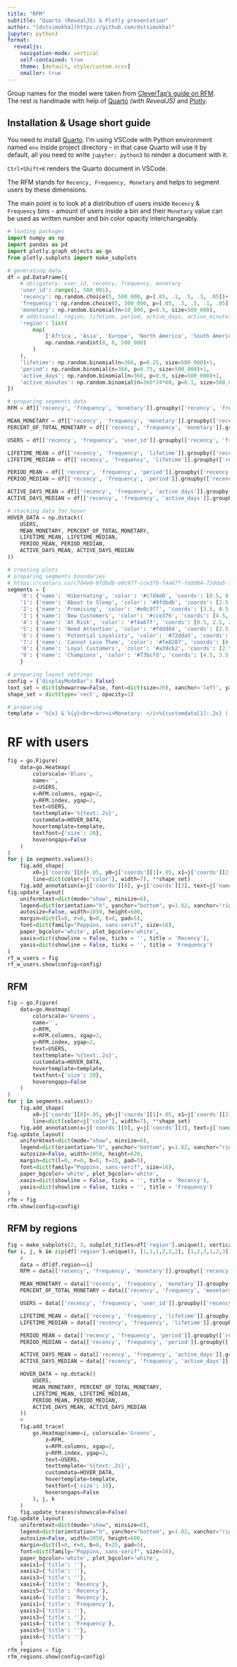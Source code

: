 ```yaml
---
title: "RFM"
subtitle: "Quarto (RevealJS) & Plotly presentation"
author: "[dstsimokha](https://github.com/dstsimokha)"
jupyter: python3
format:
  revealjs:
    navigation-mode: vertical
    self-contained: true
    theme: [default, style/custom.scss]
    smaller: true
---
```


Group names for the model were taken from [CleverTap's guide on RFM](https://clevertap.com/blog/rfm-analysis/).  
The rest is handmade with help of [Quarto](https://quarto.org/) *(with RevealJS)* and [Plotly]().  

:::{.callout-caution}
## Installation & Usage short guide

You need to install [Quarto](https://quarto.org/docs/get-started/). I'm using VSCode with Python environment named `env` inside project directory - in that case Quarto will use it by default, all you need to write `jupyter: python3` to render a document with it.  

`Ctrl+Shift+K` renders the Quarto document in VSCode.  
:::

:::{.callout-note}
The RFM stands for `Recency, Frequency, Monetary` and helps to segment users by these dimensions.  

The main point is to look at a distribution of users inside `Recency` & `Frequency` bins - amount of users inside a bin and their `Monetary` value can be used as written number and bin color opacity interchangeably.
:::

```python
# loading packages
import numpy as np
import pandas as pd
import plotly.graph_objects as go
from plotly.subplots import make_subplots
```


```python
# generating data
df = pd.DataFrame({
    # obligatory: user_id, recency, frequency, monetary
    'user_id': range(1, 500_001),
    'recency': np.random.choice(5, 500_000, p=[.05, .1, .5, .3, .05])+1,
    'frequency': np.random.choice(5, 500_000, p=[.05, .3, .5, .1, .05])+1,
    'monetary': np.random.binomial(n=10_000, p=0.5, size=500_000),
    # additional: region, lifetime, period, active_days, active_minutes
    'region': list(
        map(
            ['Africa', 'Asia', 'Europe', 'North America', 'South America', 'RoW'].__getitem__, 
            np.random.randint(0, 6, 500_000)
        )
    ),
    'lifetime': np.random.binomial(n=366, p=0.25, size=500_000)+1,
    'period': np.random.binomial(n=366, p=0.75, size=500_000)+1,
    'active_days': np.random.binomial(n=366, p=0.9, size=500_000)+1,
    'active_minutes': np.random.binomial(n=366*24*60, p=0.1, size=500_000)+1,
})

# preparing segments data
RFM = df[['recency', 'frequency', 'monetary']].groupby(['recency', 'frequency']).sum().reset_index().pivot(index='frequency', columns='recency', values='monetary')

MEAN_MONETARY = df[['recency', 'frequency', 'monetary']].groupby(['recency', 'frequency']).mean().reset_index().pivot(index='frequency', columns='recency', values='monetary')
PERCENT_OF_TOTAL_MONETARY = df[['recency', 'frequency', 'monetary']].groupby(['recency', 'frequency']).sum().reset_index().pivot(index='frequency', columns='recency', values='monetary') / df['monetary'].sum()

USERS = df[['recency', 'frequency', 'user_id']].groupby(['recency', 'frequency']).count().reset_index().pivot(index='frequency', columns='recency', values='user_id')

LIFETIME_MEAN = df[['recency', 'frequency', 'lifetime']].groupby(['recency', 'frequency']).mean().reset_index().pivot(index='frequency', columns='recency', values='lifetime')
LIFETIME_MEDIAN = df[['recency', 'frequency', 'lifetime']].groupby(['recency', 'frequency']).median().reset_index().pivot(index='frequency', columns='recency', values='lifetime')

PERIOD_MEAN = df[['recency', 'frequency', 'period']].groupby(['recency', 'frequency']).mean().reset_index().pivot(index='frequency', columns='recency', values='period')
PERIOD_MEDIAN = df[['recency', 'frequency', 'period']].groupby(['recency', 'frequency']).median().reset_index().pivot(index='frequency', columns='recency', values='period')

ACTIVE_DAYS_MEAN = df[['recency', 'frequency', 'active_days']].groupby(['recency', 'frequency']).mean().reset_index().pivot(index='frequency', columns='recency', values='active_days')
ACTIVE_DAYS_MEDIAN = df[['recency', 'frequency', 'active_days']].groupby(['recency', 'frequency']).median().reset_index().pivot(index='frequency', columns='recency', values='active_days')

# stacking data for hover
HOVER_DATA = np.dstack((
    USERS, 
    MEAN_MONETARY, PERCENT_OF_TOTAL_MONETARY, 
    LIFETIME_MEAN, LIFETIME_MEDIAN, 
    PERIOD_MEAN, PERIOD_MEDIAN, 
    ACTIVE_DAYS_MEAN, ACTIVE_DAYS_MEDIAN
))
```


```python
# creating plots
# preparing segments boundaries
# https://coolors.co/c7d4e0-9fdbdb-e0c977-cce376-f4a67f-fddd84-72dda5-fe8287-a39cb2-73bcfd
segments = {
    '0': {'name': 'Hibernating', 'color': '#c7d4e0', 'coords': [0.5, 0.5, 2.5, 2.5]},
    '1': {'name': 'About to Sleep', 'color': '#9fdbdb', 'coords': [2.5, 0.5, 3.5, 2.5]},
    '2': {'name': 'Promising', 'color': '#e0c977', 'coords': [3.5, 0.5, 4.5, 1.5]},
    '3': {'name': 'New Customers', 'color': '#cce376', 'coords': [4.5, 0.5, 5.5, 1.5]},
    '4': {'name': 'At Risk', 'color': '#f4a67f', 'coords': [0.5, 2.5, 2.5, 4.5]},
    '5': {'name': 'Need Attention', 'color': '#fddd84', 'coords': [2.5, 2.5, 3.5, 3.5]},
    '6': {'name': 'Potential Loyalists', 'color': '#72dda5', 'coords': [3.5, 1.5, 5.5, 3.5]},
    '7': {'name': 'Cannot Lose Them', 'color': '#fe8287', 'coords': [0.5, 4.5, 2.5, 5.5]},
    '8': {'name': 'Loyal Customers', 'color': '#a39cb2', 'coords': [2.5, 3.5, 4.5, 5.5]},
    '9': {'name': 'Champions', 'color': '#73bcfd', 'coords': [4.5, 3.5, 5.5, 5.5]},
    }

# preparing layout settings
config = {'displayModeBar': False}
text_set = dict(showarrow=False, font=dict(size=20), xanchor='left', yanchor='top')
shape_set = dict(type='rect', opacity=1)

# preparing
template = '%{x} & %{y}<br><br><i>Monetary: </i>%{customdata[1]:.2s} | %{customdata[2]:.2%}<br><i>Lifetime: </i>%{customdata[3]:.2s} | %{customdata[4]:.2s}<br><i>Period: </i>%{customdata[5]:.2s} | %{customdata[6]:.2s}<br><i>Active days: </i>%{customdata[7]:.2s} | %{customdata[8]:.2s}'
```


# RF with users

```python
fig = go.Figure(
    data=go.Heatmap(
        colorscale='Blues',
        name='',
        z=USERS,
        x=RFM.columns, xgap=2,
        y=RFM.index, ygap=2,
        text=USERS,
        texttemplate='%{text:.2s}',
        customdata=HOVER_DATA,
        hovertemplate=template,
        textfont={'size': 20},
        hoverongaps=False
    )
)
for j in segments.values():
    fig.add_shape(
        x0=j['coords'][0]+.05, y0=j['coords'][1]+.05, x1=j['coords'][2]-.05, y1=j['coords'][3]-.05, 
        line=dict(color=j['color'], width=7), **shape_set)
    fig.add_annotation(x=j['coords'][0], y=j['coords'][3], text=j['name'], bgcolor=j['color'], **text_set)
fig.update_layout(
    uniformtext=dict(mode="show", minsize=6),
    legend=dict(orientation="h", yanchor="bottom", y=1.02, xanchor="right", x=1),
    autosize=False, width=1050, height=600,
    margin=dict(l=0, r=0, b=0, t=0, pad=5),
    font=dict(family="Poppins, sans-serif", size=16),
    paper_bgcolor='white', plot_bgcolor='white',
    xaxis=dict(showline = False, ticks = '', title = 'Recency'), 
    yaxis=dict(showline = False, ticks = '', title = 'Frequency')
)
rf_w_users = fig
rf_w_users.show(config=config)
```


## RFM

```python
fig = go.Figure(
    data=go.Heatmap(
        colorscale='Greens',
        name='',
        z=RFM,
        x=RFM.columns, xgap=2,
        y=RFM.index, ygap=2,
        text=USERS,
        texttemplate='%{text:.2s}',
        customdata=HOVER_DATA,
        hovertemplate=template,
        textfont={'size': 20},
        hoverongaps=False
    )
)
for j in segments.values():
    fig.add_shape(
        x0=j['coords'][0]+.05, y0=j['coords'][1]+.05, x1=j['coords'][2]-.05, y1=j['coords'][3]-.05, 
        line=dict(color=j['color'], width=7), **shape_set)
    fig.add_annotation(x=j['coords'][0], y=j['coords'][3], text=j['name'], bgcolor=j['color'], **text_set)
fig.update_layout(
    uniformtext=dict(mode="show", minsize=6),
    legend=dict(orientation="h", yanchor="bottom", y=1.02, xanchor="right", x=1),
    autosize=False, width=1050, height=620,
    margin=dict(l=0, r=0, b=0, t=15, pad=5),
    font=dict(family="Poppins, sans-serif", size=16),
    paper_bgcolor='white', plot_bgcolor='white',
    xaxis=dict(showline = False, ticks = '', title = 'Recency'),
    yaxis=dict(showline = False, ticks = '', title = 'Frequency')
)
rfm = fig
rfm.show(config=config)
```

## RFM by regions

```python
fig = make_subplots(2, 3, subplot_titles=df['region'].unique(), vertical_spacing=0.15)
for i, j, k in zip(df['region'].unique(), [1,1,1,2,2,2], [1,2,3,1,2,3]):
    #
    data = df[df.region==i]
    RFM = data[['recency', 'frequency', 'monetary']].groupby(['recency', 'frequency']).sum().reset_index().pivot(index='frequency', columns='recency', values='monetary')

    MEAN_MONETARY = data[['recency', 'frequency', 'monetary']].groupby(['recency', 'frequency']).mean().reset_index().pivot(index='frequency', columns='recency', values='monetary')
    PERCENT_OF_TOTAL_MONETARY = data[['recency', 'frequency', 'monetary']].groupby(['recency', 'frequency']).sum().reset_index().pivot(index='frequency', columns='recency', values='monetary') / data['monetary'].sum()

    USERS = data[['recency', 'frequency', 'user_id']].groupby(['recency', 'frequency']).count().reset_index().pivot(index='frequency', columns='recency', values='user_id')

    LIFETIME_MEAN = data[['recency', 'frequency', 'lifetime']].groupby(['recency', 'frequency']).mean().reset_index().pivot(index='frequency', columns='recency', values='lifetime')
    LIFETIME_MEDIAN = data[['recency', 'frequency', 'lifetime']].groupby(['recency', 'frequency']).median().reset_index().pivot(index='frequency', columns='recency', values='lifetime')

    PERIOD_MEAN = data[['recency', 'frequency', 'period']].groupby(['recency', 'frequency']).mean().reset_index().pivot(index='frequency', columns='recency', values='period')
    PERIOD_MEDIAN = data[['recency', 'frequency', 'period']].groupby(['recency', 'frequency']).median().reset_index().pivot(index='frequency', columns='recency', values='period')

    ACTIVE_DAYS_MEAN = data[['recency', 'frequency', 'active_days']].groupby(['recency', 'frequency']).mean().reset_index().pivot(index='frequency', columns='recency', values='active_days')
    ACTIVE_DAYS_MEDIAN = data[['recency', 'frequency', 'active_days']].groupby(['recency', 'frequency']).median().reset_index().pivot(index='frequency', columns='recency', values='active_days')

    HOVER_DATA = np.dstack((
        USERS, 
        MEAN_MONETARY, PERCENT_OF_TOTAL_MONETARY, 
        LIFETIME_MEAN, LIFETIME_MEDIAN, 
        PERIOD_MEAN, PERIOD_MEDIAN, 
        ACTIVE_DAYS_MEAN, ACTIVE_DAYS_MEDIAN
    ))
    #
    fig.add_trace(
        go.Heatmap(name=i, colorscale='Greens',
            z=RFM,
            x=RFM.columns, xgap=2,
            y=RFM.index, ygap=2,
            text=USERS,
            texttemplate='%{text:.2s}',
            customdata=HOVER_DATA,
            hovertemplate=template,
            textfont={'size': 16},
            hoverongaps=False
        ), j, k
    )
    fig.update_traces(showscale=False)
fig.update_layout(
    uniformtext=dict(mode="show", minsize=6),
    legend=dict(orientation="h", yanchor="bottom", y=1.02, xanchor="right", x=1),
    autosize=False, width=1050, height=600,
    margin=dict(l=0, r=0, b=0, t=25, pad=5),
    font=dict(family="Poppins, sans-serif", size=16),
    paper_bgcolor='white', plot_bgcolor='white',
    xaxis1={'title': ''},
    xaxis2={'title': ''},
    xaxis3={'title': ''},
    xaxis4={'title': 'Recency'},
    xaxis5={'title': 'Recency'},
    xaxis6={'title': 'Recency'},
    yaxis1={'title': 'Frequency'},
    yaxis2={'title': ''},
    yaxis3={'title': ''},
    yaxis4={'title': 'Frequency'},
    yaxis5={'title': ''},
    yaxis6={'title': ''}
    )
rfm_regions = fig
rfm_regions.show(config=config)
```
